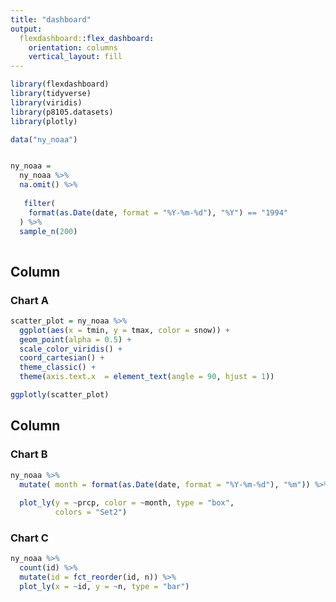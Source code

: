 ```yaml
---
title: "dashboard"
output: 
  flexdashboard::flex_dashboard:
    orientation: columns
    vertical_layout: fill
---
```



```r
library(flexdashboard)
library(tidyverse)
library(viridis)
library(p8105.datasets)
library(plotly)
```

```r
data("ny_noaa")


ny_noaa = 
  ny_noaa %>%
  na.omit() %>%
 
   filter( 
    format(as.Date(date, format = "%Y-%m-%d"), "%Y") == "1994"
  ) %>%
  sample_n(200) 
  
```


Column {data-width=650}
-----------------------------------------------------------------------

### Chart A

```r
scatter_plot = ny_noaa %>% 
  ggplot(aes(x = tmin, y = tmax, color = snow)) +
  geom_point(alpha = 0.5) +
  scale_color_viridis() +
  coord_cartesian() +
  theme_classic() +
  theme(axis.text.x  = element_text(angle = 90, hjust = 1))

ggplotly(scatter_plot)
```

Column {data-width=350}
-----------------------------------------------------------------------

### Chart B

```r
ny_noaa %>%
  mutate( month = format(as.Date(date, format = "%Y-%m-%d"), "%m")) %>%
   
  plot_ly(y = ~prcp, color = ~month, type = "box",
          colors = "Set2")
```

### Chart C

```r
ny_noaa %>%
  count(id) %>%
  mutate(id = fct_reorder(id, n)) %>%
  plot_ly(x = ~id, y = ~n, type = "bar") 
```